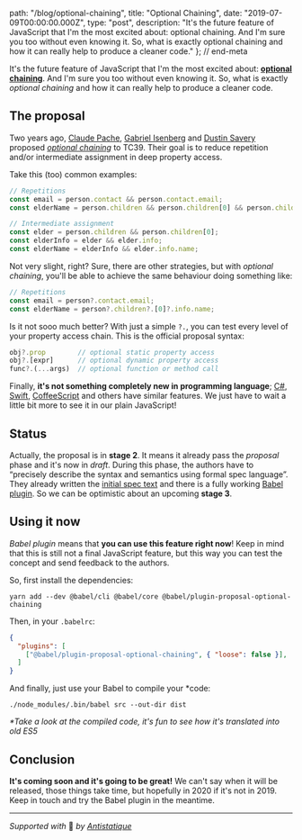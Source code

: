 
  path: "/blog/optional-chaining",
  title: "Optional Chaining",
  date: "2019-07-09T00:00:00.000Z",
  type: "post",
  description: "It's the future feature of JavaScript that I'm the most excited about: optional chaining. And I'm sure you too without even knowing it. So, what is exactly optional chaining  and how it can really help to produce a cleaner code."
}; // end-meta

It's the future feature of JavaScript that I'm the most excited about: [**optional chaining**](https://github.com/tc39/proposal-optional-chaining). And I'm sure you too without even knowing it. So, what is exactly *optional chaining*  and how it can really help to produce a cleaner code.

## The proposal
Two years ago, [Claude Pache](https://github.com/claudepache), [Gabriel Isenberg](https://github.com/gisenberg) and [Dustin Savery](https://github.com/dustinsavery) proposed *[optional chaining](https://github.com/tc39/proposal-optional-chaining)* to TC39. Their goal is to reduce repetition and/or intermediate assignment in deep property access.

Take this (too) common examples:
```js
// Repetitions
const email = person.contact && person.contact.email;
const elderName = person.children && person.children[0] && person.children[0].info && person.children[0].info.name;

// Intermediate assignment
const elder = person.children && person.children[0];
const elderInfo = elder && elder.info;
const elderName = elderInfo && elder.info.name;
```

Not very slight, right? Sure, there are other strategies, but with *optional chaining*, you'll be able to achieve the same behaviour doing something like:

```js
// Repetitions
const email = person?.contact.email;
const elderName = person?.children?.[0]?.info.name;
```

Is it not sooo much better? With just a simple `?.`, you can test every level of your property access chain. This is the official proposal syntax:

```javascript
obj?.prop        // optional static property access
obj?.[expr]      // optional dynamic property access
func?.(...args)  // optional function or method call
```

Finally, **it's not something completely new in programming language**; [C#](https://msdn.microsoft.com/en-us/library/dn986595.aspx), [Swift](https://developer.apple.com/library/content/documentation/Swift/Conceptual/Swift_Programming_Language/OptionalChaining.html#//apple_ref/doc/uid/TP40014097-CH21-ID245), [CoffeeScript](http://coffeescript.org/#existential-operator) and others have similar features. We just have to wait a little bit more to see it in our plain JavaScript!

## Status
Actually, the proposal is in **stage 2**. It means it already pass the *proposal* phase and it's now in *draft*. During this phase, the authors have to “precisely describe the syntax and semantics using formal spec language”.  They already written the [initial spec text](https://tc39.es/proposal-optional-chaining/) and there is a fully working [Babel plugin](https://babeljs.io/docs/en/babel-plugin-proposal-optional-chaining). So we can be optimistic about an upcoming **stage 3**.

## Using it now
*Babel plugin* means that **you can use this feature right now**! Keep in mind that this is still not a final JavaScript feature, but this way you can test the concept and send feedback to the authors.

So, first install the dependencies:
```shell
yarn add --dev @babel/cli @babel/core @babel/plugin-proposal-optional-chaining
```

Then, in your `.babelrc`:
```json
{
  "plugins": [
    ["@babel/plugin-proposal-optional-chaining", { "loose": false }],
  ]
}
```

And finally, just use your Babel to compile your *code:
```shell
./node_modules/.bin/babel src --out-dir dist
```
*\*Take a look at the compiled code, it's fun to see how it's translated into old ES5*

## Conclusion
**It's coming soon and it's going to be great!** We can't say when it will be released, those things take time, but hopefully in 2020 if it's not in 2019. Keep in touch and try the Babel plugin in the meantime.

---

*Supported with* 💛 *by [Antistatique](https://antistatique.net)*

